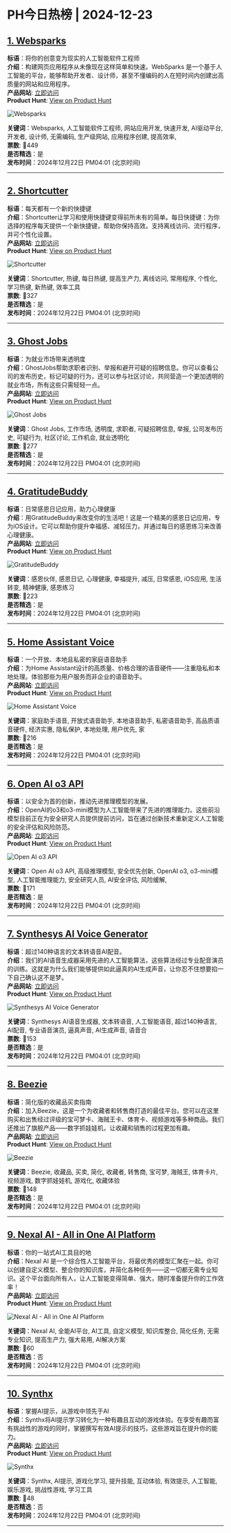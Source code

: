 # PH今日热榜 | 2024-12-23  

## [1. Websparks](https://www.producthunt.com/posts/websparks?utm_campaign=producthunt-api&utm_medium=api-v2&utm_source=Application%3A+ph-daily+%28ID%3A+150577%29)  
**标语**：将你的创意变为现实的人工智能软件工程师  
**介绍**：构建网页应用程序从未像现在这样简单和快速。WebSparks 是一个基于人工智能的平台，能够帮助开发者、设计师，甚至不懂编码的人在短时间内创建出高质量的网站和应用程序。  
**产品网站**: [立即访问](https://www.producthunt.com/r/KBWVVJBID4LSOG?utm_campaign=producthunt-api&utm_medium=api-v2&utm_source=Application%3A+ph-daily+%28ID%3A+150577%29)  
**Product Hunt**: [View on Product Hunt](https://www.producthunt.com/posts/websparks?utm_campaign=producthunt-api&utm_medium=api-v2&utm_source=Application%3A+ph-daily+%28ID%3A+150577%29)  

![Websparks](https://ph-files.imgix.net/0fb6f039-0b07-4c7a-8253-e953fef0719c.png?auto=format&fit=crop&frame=1&h=512&w=1024)  

**关键词**：Websparks, 人工智能软件工程师, 网站应用开发, 快速开发, AI驱动平台, 开发者, 设计师, 无需编码, 生产级网站, 应用程序创建, 提高效率,  
**票数**: 🔺449  
**是否精选**：是  
**发布时间**：2024年12月22日 PM04:01 (北京时间)  

---  

## [2. Shortcutter](https://www.producthunt.com/posts/shortcutter?utm_campaign=producthunt-api&utm_medium=api-v2&utm_source=Application%3A+ph-daily+%28ID%3A+150577%29)  
**标语**：每天都有一个新的快捷键  
**介绍**：Shortcutter让学习和使用快捷键变得前所未有的简单。每日快捷键：为你选择的程序每天提供一个新快捷键，帮助你保持高效。支持离线访问、流行程序，并可个性化设置。  
**产品网站**: [立即访问](https://www.producthunt.com/r/VTKFWITOCCXOKR?utm_campaign=producthunt-api&utm_medium=api-v2&utm_source=Application%3A+ph-daily+%28ID%3A+150577%29)  
**Product Hunt**: [View on Product Hunt](https://www.producthunt.com/posts/shortcutter?utm_campaign=producthunt-api&utm_medium=api-v2&utm_source=Application%3A+ph-daily+%28ID%3A+150577%29)  

![Shortcutter](https://ph-files.imgix.net/e46ce6ba-57ab-4105-a982-4350f23d0bea.png?auto=format&fit=crop&frame=1&h=512&w=1024)  

**关键词**：Shortcutter, 热键, 每日热键, 提高生产力, 离线访问, 常用程序, 个性化, 学习热键, 新热键, 效率工具  
**票数**: 🔺327  
**是否精选**：是  
**发布时间**：2024年12月22日 PM04:01 (北京时间)  

---  

## [3. Ghost Jobs](https://www.producthunt.com/posts/ghost-jobs?utm_campaign=producthunt-api&utm_medium=api-v2&utm_source=Application%3A+ph-daily+%28ID%3A+150577%29)  
**标语**：为就业市场带来透明度  
**介绍**：GhostJobs帮助求职者识别、举报和避开可疑的招聘信息。你可以查看公司的发布历史，标记可疑的行为，还可以参与社区讨论，共同营造一个更加透明的就业市场，所有这些只需轻轻一点。  
**产品网站**: [立即访问](https://www.producthunt.com/r/JUVYDV4ZCYC7KL?utm_campaign=producthunt-api&utm_medium=api-v2&utm_source=Application%3A+ph-daily+%28ID%3A+150577%29)  
**Product Hunt**: [View on Product Hunt](https://www.producthunt.com/posts/ghost-jobs?utm_campaign=producthunt-api&utm_medium=api-v2&utm_source=Application%3A+ph-daily+%28ID%3A+150577%29)  

![Ghost Jobs](https://ph-files.imgix.net/24e7233d-f87a-4904-a729-b30f702928f0.png?auto=format&fit=crop&frame=1&h=512&w=1024)  

**关键词**：Ghost Jobs, 工作市场, 透明度, 求职者, 可疑招聘信息, 举报, 公司发布历史, 可疑行为, 社区讨论, 工作机会, 就业透明化  
**票数**: 🔺277  
**是否精选**：是  
**发布时间**：2024年12月22日 PM04:01 (北京时间)  

---  

## [4. GratitudeBuddy](https://www.producthunt.com/posts/gratitudebuddy?utm_campaign=producthunt-api&utm_medium=api-v2&utm_source=Application%3A+ph-daily+%28ID%3A+150577%29)  
**标语**：日常感恩日记应用，助力心理健康  
**介绍**：用GratitudeBuddy来改变你的生活吧！这是一个精美的感恩日记应用，专为iOS设计。它可以帮助你提升幸福感、减轻压力，并通过每日的感恩练习来改善心理健康。  
**产品网站**: [立即访问](https://www.producthunt.com/r/T23HQG7LE3HALM?utm_campaign=producthunt-api&utm_medium=api-v2&utm_source=Application%3A+ph-daily+%28ID%3A+150577%29)  
**Product Hunt**: [View on Product Hunt](https://www.producthunt.com/posts/gratitudebuddy?utm_campaign=producthunt-api&utm_medium=api-v2&utm_source=Application%3A+ph-daily+%28ID%3A+150577%29)  

![GratitudeBuddy](https://ph-files.imgix.net/c85c11b0-180d-4139-b670-07cefc87f773.jpeg?auto=format&fit=crop&frame=1&h=512&w=1024)  

**关键词**：感恩伙伴, 感恩日记, 心理健康, 幸福提升, 减压, 日常感恩, iOS应用, 生活转变, 精神健康, 感恩练习  
**票数**: 🔺223  
**是否精选**：是  
**发布时间**：2024年12月22日 PM04:01 (北京时间)  

---  

## [5. Home Assistant Voice](https://www.producthunt.com/posts/home-assistant-voice?utm_campaign=producthunt-api&utm_medium=api-v2&utm_source=Application%3A+ph-daily+%28ID%3A+150577%29)  
**标语**：一个开放、本地且私密的家庭语音助手  
**介绍**：为Home Assistant设计的高质量、价格合理的语音硬件——注重隐私和本地处理。体验那些为用户服务而非企业的语音助手。  
**产品网站**: [立即访问](https://www.producthunt.com/r/WSYKR2C2X4ACJT?utm_campaign=producthunt-api&utm_medium=api-v2&utm_source=Application%3A+ph-daily+%28ID%3A+150577%29)  
**Product Hunt**: [View on Product Hunt](https://www.producthunt.com/posts/home-assistant-voice?utm_campaign=producthunt-api&utm_medium=api-v2&utm_source=Application%3A+ph-daily+%28ID%3A+150577%29)  

![Home Assistant Voice](https://ph-files.imgix.net/10f5ca46-5d5c-4450-aaa6-92579d9ccfff.jpeg?auto=format&fit=crop&frame=1&h=512&w=1024)  

**关键词**：家庭助手语音, 开放式语音助手, 本地语音助手, 私密语音助手, 高品质语音硬件, 经济实惠, 隐私保护, 本地处理, 用户优先, 家  
**票数**: 🔺216  
**是否精选**：是  
**发布时间**：2024年12月22日 PM04:01 (北京时间)  

---  

## [6. Open AI o3 API](https://www.producthunt.com/posts/open-ai-o3-api?utm_campaign=producthunt-api&utm_medium=api-v2&utm_source=Application%3A+ph-daily+%28ID%3A+150577%29)  
**标语**：以安全为首的创新，推动先进推理模型的发展。  
**介绍**：OpenAI的o3和o3-mini模型为人工智能带来了先进的推理能力。这些前沿模型目前正在为安全研究人员提供提前访问，旨在通过创新技术重新定义人工智能的安全评估和风险防范。  
**产品网站**: [立即访问](https://www.producthunt.com/r/KFNHI5OQZIWZOQ?utm_campaign=producthunt-api&utm_medium=api-v2&utm_source=Application%3A+ph-daily+%28ID%3A+150577%29)  
**Product Hunt**: [View on Product Hunt](https://www.producthunt.com/posts/open-ai-o3-api?utm_campaign=producthunt-api&utm_medium=api-v2&utm_source=Application%3A+ph-daily+%28ID%3A+150577%29)  

![Open AI o3 API](https://ph-files.imgix.net/5b234509-b71f-4c69-a15a-d08979d1ae5b.jpeg?auto=format&fit=crop&frame=1&h=512&w=1024)  

**关键词**：Open AI o3 API, 高级推理模型, 安全优先创新, OpenAI o3, o3-mini模型, 人工智能推理能力, 安全研究人员, AI安全评估, 风险缓解,  
**票数**: 🔺171  
**是否精选**：是  
**发布时间**：2024年12月22日 PM04:01 (北京时间)  

---  

## [7. Synthesys AI Voice Generator](https://www.producthunt.com/posts/synthesys-ai-voice-generator?utm_campaign=producthunt-api&utm_medium=api-v2&utm_source=Application%3A+ph-daily+%28ID%3A+150577%29)  
**标语**：超过140种语言的文本转语音AI配音。  
**介绍**：我们的AI语音生成器采用先进的人工智能算法，这些算法经过专业配音演员的训练。这就是为什么我们能够提供如此逼真的AI生成声音，让你忍不住想要掐一下自己确认这不是梦。  
**产品网站**: [立即访问](https://www.producthunt.com/r/4S64TQCG3PCBJT?utm_campaign=producthunt-api&utm_medium=api-v2&utm_source=Application%3A+ph-daily+%28ID%3A+150577%29)  
**Product Hunt**: [View on Product Hunt](https://www.producthunt.com/posts/synthesys-ai-voice-generator?utm_campaign=producthunt-api&utm_medium=api-v2&utm_source=Application%3A+ph-daily+%28ID%3A+150577%29)  

![Synthesys AI Voice Generator](https://ph-files.imgix.net/2f558b46-822a-4e0c-be57-aa4a91dbad21.jpeg?auto=format&fit=crop&frame=1&h=512&w=1024)  

**关键词**：Synthesys AI语音生成器, 文本转语音, 人工智能语音, 超过140种语言, AI配音, 专业语音演员, 逼真声音, AI生成声音, 语音合  
**票数**: 🔺153  
**是否精选**：是  
**发布时间**：2024年12月22日 PM04:01 (北京时间)  

---  

## [8. Beezie](https://www.producthunt.com/posts/beezie?utm_campaign=producthunt-api&utm_medium=api-v2&utm_source=Application%3A+ph-daily+%28ID%3A+150577%29)  
**标语**：简化版的收藏品买卖指南  
**介绍**：加入Beezie，这是一个为收藏者和转售商打造的最佳平台。您可以在这里购买和出售经过评级的宝可梦卡、海贼王卡、体育卡、视频游戏等多种商品。我们还推出了旗舰产品——数字抓娃娃机，让收藏和销售的过程更加有趣。  
**产品网站**: [立即访问](https://www.producthunt.com/r/6EEZ7RM46S2CFK?utm_campaign=producthunt-api&utm_medium=api-v2&utm_source=Application%3A+ph-daily+%28ID%3A+150577%29)  
**Product Hunt**: [View on Product Hunt](https://www.producthunt.com/posts/beezie?utm_campaign=producthunt-api&utm_medium=api-v2&utm_source=Application%3A+ph-daily+%28ID%3A+150577%29)  

![Beezie](https://ph-files.imgix.net/8eeef1c2-adec-4cbd-9aa0-f421e3f3a9f1.jpeg?auto=format&fit=crop&frame=1&h=512&w=1024)  

**关键词**：Beezie, 收藏品, 买卖, 简化, 收藏者, 转售商, 宝可梦, 海贼王, 体育卡片, 视频游戏, 数字抓娃娃机, 游戏化, 收藏体验  
**票数**: 🔺148  
**是否精选**：是  
**发布时间**：2024年12月22日 PM04:01 (北京时间)  

---  

## [9. Nexal AI - All in One AI Platform](https://www.producthunt.com/posts/nexal-ai-all-in-one-ai-platform-1?utm_campaign=producthunt-api&utm_medium=api-v2&utm_source=Application%3A+ph-daily+%28ID%3A+150577%29)  
**标语**：你的一站式AI工具目的地  
**介绍**：Nexal AI 是一个综合性人工智能平台，将最优秀的模型汇聚在一起。你可以创建自定义模型、整合你的知识库，并简化各种任务——这一切都无需专业知识。这个平台面向所有人，让人工智能变得简单、强大，随时准备提升你的工作效率！  
**产品网站**: [立即访问](https://www.producthunt.com/r/WJNR3G2MUQU4ZW?utm_campaign=producthunt-api&utm_medium=api-v2&utm_source=Application%3A+ph-daily+%28ID%3A+150577%29)  
**Product Hunt**: [View on Product Hunt](https://www.producthunt.com/posts/nexal-ai-all-in-one-ai-platform-1?utm_campaign=producthunt-api&utm_medium=api-v2&utm_source=Application%3A+ph-daily+%28ID%3A+150577%29)  

![Nexal AI - All in One AI Platform](https://ph-files.imgix.net/7745e07d-e128-420b-acb2-5295e181e0cc.png?auto=format&fit=crop&frame=1&h=512&w=1024)  

**关键词**：Nexal AI, 全能AI平台, AI工具, 自定义模型, 知识库整合, 简化任务, 无需专业知识, 提高生产力, 强大易用, AI解决方案  
**票数**: 🔺60  
**是否精选**：否  
**发布时间**：2024年12月22日 PM04:01 (北京时间)  

---  

## [10. Synthx](https://www.producthunt.com/posts/synthx?utm_campaign=producthunt-api&utm_medium=api-v2&utm_source=Application%3A+ph-daily+%28ID%3A+150577%29)  
**标语**：掌握AI提示，从游戏中领先于AI  
**介绍**：Synthx将AI提示学习转化为一种有趣且互动的游戏体验。在享受有趣而富有挑战性的游戏的同时，掌握撰写有效AI提示的技巧，这些游戏旨在提升你的能力。  
**产品网站**: [立即访问](https://www.producthunt.com/r/BGEFIBTHNGEXZ7?utm_campaign=producthunt-api&utm_medium=api-v2&utm_source=Application%3A+ph-daily+%28ID%3A+150577%29)  
**Product Hunt**: [View on Product Hunt](https://www.producthunt.com/posts/synthx?utm_campaign=producthunt-api&utm_medium=api-v2&utm_source=Application%3A+ph-daily+%28ID%3A+150577%29)  

![Synthx](https://ph-files.imgix.net/b1582afc-6706-48f6-9465-92086e0344cf.png?auto=format&fit=crop&frame=1&h=512&w=1024)  

**关键词**：Synthx, AI提示, 游戏化学习, 提升技能, 互动体验, 有效提示, 人工智能, 娱乐游戏, 挑战性游戏, 学习工具  
**票数**: 🔺48  
**是否精选**：否  
**发布时间**：2024年12月22日 PM04:01 (北京时间)  

---  

